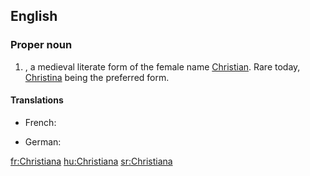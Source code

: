 ==English==

===Proper noun===
{{en-proper noun}}

# {{given name|female|from=Ancient Greek}}, a medieval literate form of the female name [[Christian]]. Rare today, [[Christina]] being the preferred form.

====Translations====
{{trans-top|a female given name}}
* French: {{t+|fr|Christiane}}
{{trans-mid}}
* German: {{t-|de|Christiane}}
{{trans-bottom}}

[[fr:Christiana]]
[[hu:Christiana]]
[[sr:Christiana]]